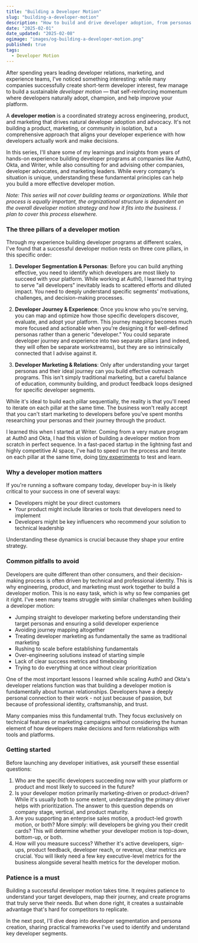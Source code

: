 ```yaml
---
title: "Building a Developer Motion"
slug: "building-a-developer-motion"
description: "How to build and drive developer adoption, from personas to marketing."
date: "2025-02-01"
date_updated: "2025-02-08"
ogimage: "images/og-building-a-developer-motion.png"
published: true
tags:
  - Developer Motion
---
```

After spending years leading developer relations, marketing, and experience teams, I've noticed something interesting: while many companies successfully create short-term developer interest, few manage to build a sustainable *developer motion* &mdash; that self-reinforcing momentum where developers naturally adopt, champion, and help improve your platform.

A **developer motion** is a coordinated strategy across engineering, product, and marketing that drives natural developer adoption and advocacy. It's not building a product, marketing, or community in isolation, but a comprehensive approach that aligns your developer experience with how developers actually work and make decisions.

In this series, I'll share some of my learnings and insights from years of hands-on experience building developer programs at companies like Auth0, Okta, and Writer, while also consulting for and advising other companies, developer advocates, and marketing leaders. While every company's situation is unique, understanding these fundamental principles can help you build a more effective developer motion.

*Note: This series will not cover building teams or organizations. While that process is equally important, the orgnizational structure is dependent on the overall developer motion strategy and how it fits into the business. I plan to cover this process elsewhere.*

### The three pillars of a developer motion

Through my experience building developer programs at different scales, I've found that a successful developer motion rests on three core pillars, in this specific order:

1. **Developer Segmentation & Personas**: Before you can build anything effective, you need to identify which developers are most likely to succeed with your platform. While working at Auth0, I learned that trying to serve "all developers" inevitably leads to scattered efforts and diluted impact. You need to deeply understand specific segments' motivations, challenges, and decision-making processes.

2. **Developer Journey & Experience**: Once you know who you're serving, you can map and optimize how those specific developers discover, evaluate, and adopt your platform. This journey mapping becomes much more focused and actionable when you're designing it for well-defined personas rather than a generic "developer." You could separate developer journey and experience into two separate pillars (and indeed, they will often be separate workstreams), but they are so intrinsically connected that I advise against it.

3. **Developer Marketing & Relations**: Only after understanding your target personas and their ideal journey can you build effective outreach programs. This isn't simply traditional marketing, but a careful balance of education, community building, and product feedback loops designed for specific developer segments.

While it's ideal to build each pillar sequentially, the reality is that you'll need to iterate on each pillar at the same time. The business won't really accept that you can't start marketing to developers before you've spent months researching your personas and their journey through the product.

I learned this when I started at Writer. Coming from a very mature program at Auth0 and Okta, I had this vision of building a developer motion from scratch in perfect sequence. In a fast-paced startup in the lightning fast and highly competitive AI space, I've had to speed run the process and iterate on each pillar at the same time, doing [tiny experiments](/how-to-finish-what-you-start) to test and learn.

### Why a developer motion matters

If you're running a software company today, developer buy-in is likely critical to your success in one of several ways:
- Developers might be your direct customers
- Your product might include libraries or tools that developers need to implement
- Developers might be key influencers who recommend your solution to technical leadership

Understanding these dynamics is crucial because they shape your entire strategy. 

### Common pitfalls to avoid

Developers are quite different than other consumers, and their decision-making process is often driven by technical and professional identity. This is why engineering, product, and marketing must work together to build a developer motion. This is no easy task, which is why so few companies get it right. I've seen many teams struggle with similar challenges when building a developer motion:

- Jumping straight to developer marketing before understanding their target personas and ensuring a solid developer experience
- Avoiding journey mapping altogether
- Treating developer marketing as fundamentally the same as traditional marketing
- Rushing to scale before establishing fundamentals
- Over-engineering solutions instead of starting simple
- Lack of clear success metrics and timeboxing
- Trying to do everything at once without clear prioritization

One of the most important lessons I learned while scaling Auth0 and Okta's developer relations function was that building a developer motion is fundamentally about human relationships. Developers have a deeply personal connection to their work - not just because of passion, but because of professional identity, craftsmanship, and trust.

Many companies miss this fundamental truth. They focus exclusively on technical features or marketing campaigns without considering the human element of how developers make decisions and form relationships with tools and platforms.

### Getting started

Before launching any developer initiatives, ask yourself these essential questions:

1. Who are the specific developers succeeding now with your platform or product and most likely to succeed in the future?
2. Is your developer motion primarily marketing-driven or product-driven? While it's usually both to some extent, understanding the primary driver helps with prioritization. The answer to this question depends on company stage, vertical, and product maturity.
3. Are you supporting an enterprise sales motion, a product-led growth motion, or both? More simply: will developers be giving you their credit cards? This will determine whether your developer motion is top-down, bottom-up, or both. 
4. How will you measure success? Whether it's active developers, sign-ups, product feedback, developer reach, or revenue, clear metrics are crucial. You will likely need a few key executive-level metrics for the business alongside several health metrics for the developer motion.

### Patience is a must

Building a successful developer motion takes time. It requires patience to understand your target developers, map their journey, and create programs that truly serve their needs. But when done right, it creates a sustainable advantage that's hard for competitors to replicate.

In the next post, I'll dive deep into developer segmentation and persona creation, sharing practical frameworks I've used to identify and understand key developer segments.